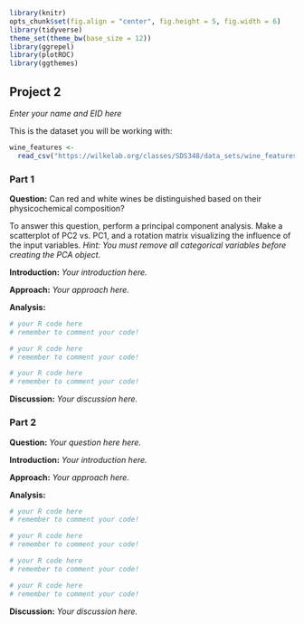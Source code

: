 ```r

library(knitr)
opts_chunk$set(fig.align = "center", fig.height = 5, fig.width = 6)
library(tidyverse)
theme_set(theme_bw(base_size = 12))
library(ggrepel)
library(plotROC)
library(ggthemes)

```

## Project 2
*Enter your name and EID here*

This is the dataset you will be working with:
```r

wine_features <- 
  read_csv("https://wilkelab.org/classes/SDS348/data_sets/wine_features.csv") 

```

### **Part 1**

**Question:** Can red and white wines be distinguished based on their physicochemical composition?

To answer this question, perform a principal component analysis. Make a scatterplot of PC2 vs. PC1, and a rotation matrix visualizing the influence of the input variables. *Hint: You must remove all categorical variables before creating the PCA object.*

**Introduction:** *Your introduction here.*

**Approach:** *Your approach here.*

**Analysis:**
```r

# your R code here
# remember to comment your code!

```

```r

# your R code here
# remember to comment your code!

```

```r

# your R code here
# remember to comment your code!

```

**Discussion:** *Your discussion here.*

### **Part 2** 

**Question:** *Your question here here.*

**Introduction:** *Your introduction here.*

**Approach:** *Your approach here.*

**Analysis:**
```r

# your R code here
# remember to comment your code!

```

```r

# your R code here
# remember to comment your code!

```

```r

# your R code here
# remember to comment your code!

```

```r

# your R code here
# remember to comment your code!

```

**Discussion:** *Your discussion here.*
